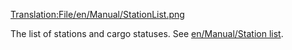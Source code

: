 [[Translation:File/en/Manual/StationList.png]]

The list of stations and cargo statuses. See [[en/Manual/Station list]].